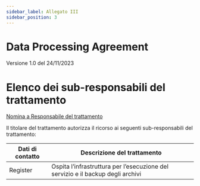 ```yaml
---
sidebar_label: Allegato III
sidebar_position: 3
---
```


# Data Processing Agreement

Versione 1.0 del 24/11/2023

Elenco dei sub-responsabili del trattamento
================================================================================================

[Nomina a Responsabile del trattamento](/privacy/dpa)


Il titolare del trattamento autorizza il ricorso ai seguenti sub-responsabili del trattamento:

| Dati di contatto | Descrizione del trattamento  |
| --- | --- |
| Register | Ospita l’infrastruttura per l’esecuzione del servizio e il backup degli archivi |